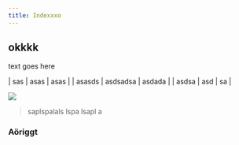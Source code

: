 ```yaml
---
title: Indexxxo
---
```

## okkkk

text goes here

| sas | asas | asas | | asasds | asdsadsa | asdada | | asdsa | asd | sa |

![](/files/ui.png)

> saplspalals lspa lsapl a

### Aöriggt